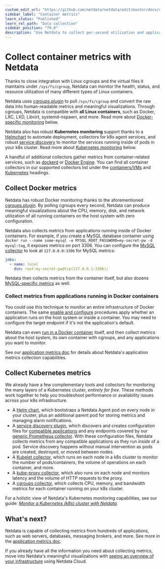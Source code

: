 ```yaml
---
custom_edit_url: "https://github.com/netdata/netdata/edit/master/docs/collect/container-metrics.md"
sidebar_label: "Container metrics"
learn_status: "Published"
learn_rel_path: "Data collection"
sidebar_position: "79.0"
description: "Use Netdata to collect per-second utilization and application-level metrics from Linux/Docker containers and Kubernetes clusters."
---
```



# Collect container metrics with Netdata

Thanks to close integration with Linux cgroups and the virtual files it maintains under `/sys/fs/cgroup`, Netdata can
monitor the health, status, and resource utilization of many different types of Linux containers.

Netdata uses [cgroups.plugin](/docs/nightly/data-collection/monitor-anything/virtualized-environments/containers/monitor-cgroups) to poll `/sys/fs/cgroup` and convert the raw data
into human-readable metrics and meaningful visualizations. Through cgroups, Netdata is compatible with **all Linux
containers**, such as Docker, LXC, LXD, Libvirt, systemd-nspawn, and more. Read more about [Docker-specific
monitoring](#collect-docker-metrics) below.

Netdata also has robust **Kubernetes monitoring** support thanks to a
[Helmchart](/docs/nightly/installation/install-on-specific-environments/kubernetes) to automate deployment, collectors for k8s agent services, and
robust [service discovery](https://github.com/netdata/agent-service-discovery/#service-discovery) to monitor the
services running inside of pods in your k8s cluster. Read more about [Kubernetes
monitoring](#collect-kubernetes-metrics) below.

A handful of additional collectors gather metrics from container-related services, such as
[dockerd](/docs/nightly/data-collection/monitor-anything/virtualized-environments/containers/docker) or [Docker
Engine](/docs/nightly/data-collection/monitor-anything/virtualized-environments/containers/docker-engine). You can find all
container collectors in our supported collectors list under the
[containers/VMs](/docs/nightly/data-collection/monitor-anything#containers-and-vms) and
[Kubernetes](/docs/nightly/data-collection/monitor-anything#containers-and-vms) headings.

## Collect Docker metrics

Netdata has robust Docker monitoring thanks to the aforementioned
[cgroups.plugin](/docs/nightly/data-collection/monitor-anything/virtualized-environments/containers/monitor-cgroups). By polling cgroups every second, Netdata can produce meaningful
visualizations about the CPU, memory, disk, and network utilization of all running containers on the host system with
zero configuration.

Netdata also collects metrics from applications running inside of Docker containers. For example, if you create a MySQL
database container using `docker run --name some-mysql -e MYSQL_ROOT_PASSWORD=my-secret-pw -d mysql:tag`, it exposes
metrics on port 3306. You can configure the [MySQL
collector](/docs/nightly/data-collection/monitor-anything/databases/mysql) to look at `127.0.0.0:3306` for
MySQL metrics:

```yml
jobs:
  - name: local
    dsn: root:my-secret-pw@tcp(127.0.0.1:3306)/
```

Netdata then collects metrics from the container itself, but also dozens [MySQL-specific
metrics](/docs/nightly/data-collection/monitor-anything/databases/mysql#charts) as well.

### Collect metrics from applications running in Docker containers

You could use this technique to monitor an entire infrastructure of Docker containers. The same [enable and configure](/docs/nightly/data-collection/collectors-configuration) procedures apply whether an application runs on the host system or inside
a container. You may need to configure the target endpoint if it's not the application's default.

Netdata can even [run in a Docker container](/docs/nightly/installation/installation-methods/docker) itself, and then collect metrics about the
host system, its own container with cgroups, and any applications you want to monitor.

See our [application metrics doc](/docs/nightly/data-collection/application-metrics) for details about Netdata's application metrics
collection capabilities.

## Collect Kubernetes metrics

We already have a few complementary tools and collectors for monitoring the many layers of a Kubernetes cluster,
_entirely for free_. These methods work together to help you troubleshoot performance or availability issues across
your k8s infrastructure.

-   A [Helm chart](https://github.com/netdata/helmchart), which bootstraps a Netdata Agent pod on every node in your
    cluster, plus an additional parent pod for storing metrics and managing alarm notifications.
-   A [service discovery plugin](https://github.com/netdata/agent-service-discovery), which discovers and creates
    configuration files for [compatible
    applications](https://github.com/netdata/helmchart#service-discovery-and-supported-services) and any endpoints
    covered by our [generic Prometheus
    collector](/docs/nightly/data-collection/monitor-anything/generic-collectors/prometheus-endpoints). With these
    configuration files, Netdata collects metrics from any compatible applications as they run _inside_ of a pod.
    Service discovery happens without manual intervention as pods are created, destroyed, or moved between nodes. 
-   A [Kubelet collector](/docs/nightly/data-collection/monitor-anything/container-orchestrators/kubernetes/kubelet), which runs
    on each node in a k8s cluster to monitor the number of pods/containers, the volume of operations on each container,
    and more.
-   A [kube-proxy collector](/docs/nightly/data-collection/monitor-anything/container-orchestrators/kubernetes/kube-proxy), which
    also runs on each node and monitors latency and the volume of HTTP requests to the proxy.
-   A [cgroups collector](/docs/nightly/data-collection/monitor-anything/virtualized-environments/containers/monitor-cgroups), which collects CPU, memory, and bandwidth metrics for
    each container running on your k8s cluster.

For a holistic view of Netdata's Kubernetes monitoring capabilities, see our guide: [_Monitor a Kubernetes (k8s) cluster
with Netdata_](/docs/nightly/miscellaneous/kubernetes-monitoring-with-netdata-overview-and-visualizations).

## What's next?

Netdata is capable of collecting metrics from hundreds of applications, such as web servers, databases, messaging
brokers, and more. See more in the [application metrics doc](/docs/nightly/data-collection/application-metrics).

If you already have all the information you need about collecting metrics, move into Netdata's meaningful visualizations
with [seeing an overview of your infrastructure](/docs/nightly/visualization,-charts-and-dashboards/cloud-visualizations/infrastructure-overview) using Netdata Cloud.


